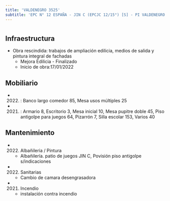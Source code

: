 ```yaml
---
title: 'VALDENEGRO 3525'
subtitle: 'EPC N° 12 ESPAÑA - JIN C (EPCJC 12/15°) [S] - PI VALDENEGRO'
---
```


#
## Infraestructura

* Obra rescindida: trabajos de ampliación edilicia, medios de salida y pintura integral de fachadas 
    + Mejora Edilicia - Finalizado 
    + Inicio de obra:17/01/2022 



## Mobiliario

*  (2022) : Banco largo comedor 85, Mesa usos múltiples 25 

*  (2021) : Armario 8, Escritorio 3, Mesa inicial 10, Mesa pupitre doble 45, Piso antigolpe para juegos 64, Pizarrón 7, Silla escolar 153, Varios 40 





## Mantenimiento

*  (2022) Albañileria / Pintura 
    + Albañilería. patio de juegos JIN C, Povisión piso antigolpe  s/indicaciones

*  (2022) Sanitarias 
    + Cambio de camara desengrasadora

*  (2021) Incendio 
    + instalación contra incendio







